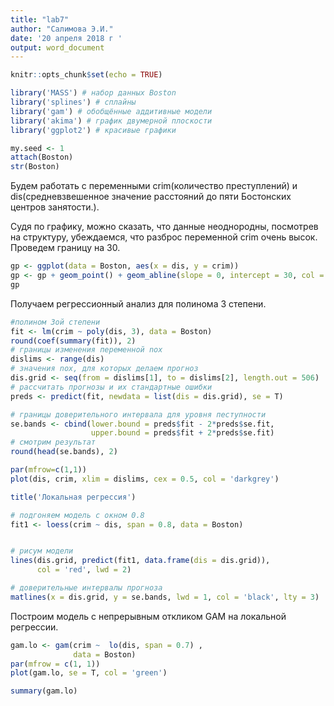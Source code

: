 ---
title: "lab7"
author: "Салимова Э.И."
date: '20 апреля 2018 г '
output: word_document
---

```{r setup, include=FALSE}
knitr::opts_chunk$set(echo = TRUE)
```


```{r, echo=FALSE}
library('MASS') # набор данных Boston 
library('splines') # сплайны 
library('gam') # обобщённые аддитивные модели 
library('akima') # график двумерной плоскости 
library('ggplot2') # красивые графики 

my.seed <- 1 
attach(Boston) 
str(Boston) 
```

Будем работать с переменными crim(количество преступлений) и dis(средневзвешенное значение расстояний до пяти Бостонских центров занятости.).

Судя по графику, можно сказать, что данные неоднородны, посмотрев на структуру, убеждаемся, что разброс переменной crim очень высок. Проведем границу на 30.

```{r, echo=FALSE}
gp <- ggplot(data = Boston, aes(x = dis, y = crim)) 
gp <- gp + geom_point() + geom_abline(slope = 0, intercept = 30, col = 'red') 
gp

```

Получаем регрессионный анализ для полинома 3 степени.
```{r локальная регрессия, message=FALSE}
#полином 3ой степени
fit <- lm(crim ~ poly(dis, 3), data = Boston)
round(coef(summary(fit)), 2)
# границы изменения переменной nox
dislims <- range(dis)
# значения nox, для которых делаем прогноз 
dis.grid <- seq(from = dislims[1], to = dislims[2], length.out = 506)
# рассчитать прогнозы и их стандартные ошибки
preds <- predict(fit, newdata = list(dis = dis.grid), se = T)

# границы доверительного интервала для уровня пеступности
se.bands <- cbind(lower.bound = preds$fit - 2*preds$se.fit,
                  upper.bound = preds$fit + 2*preds$se.fit)
# смотрим результат
round(head(se.bands), 2)

par(mfrow=c(1,1))
plot(dis, crim, xlim = dislims, cex = 0.5, col = 'darkgrey')

title('Локальная регрессия')

# подгоняем модель c окном 0.8
fit1 <- loess(crim ~ dis, span = 0.8, data = Boston)


# рисум модели
lines(dis.grid, predict(fit1, data.frame(dis = dis.grid)),
      col = 'red', lwd = 2)

# доверительные интервалы прогноза
matlines(x = dis.grid, y = se.bands, lwd = 1, col = 'black', lty = 3)

```


Построим модель с непрерывным откликом GAM на локальной регрессии.

```{r GAM, message=FALSE}
gam.lo <- gam(crim ~  lo(dis, span = 0.7) , 
              data = Boston)
par(mfrow = c(1, 1))
plot(gam.lo, se = T, col = 'green')

summary(gam.lo)
```